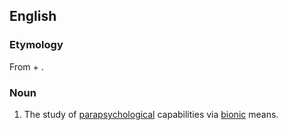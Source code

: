 ==English==

===Etymology===
From {{m|en|psycho}} + {{m|en|electronic}}.

===Noun===
{{en-noun|-}}
{{wikipedia}}
# The study of [[parapsychology|parapsychological]] capabilities via [[bionics|bionic]] means.